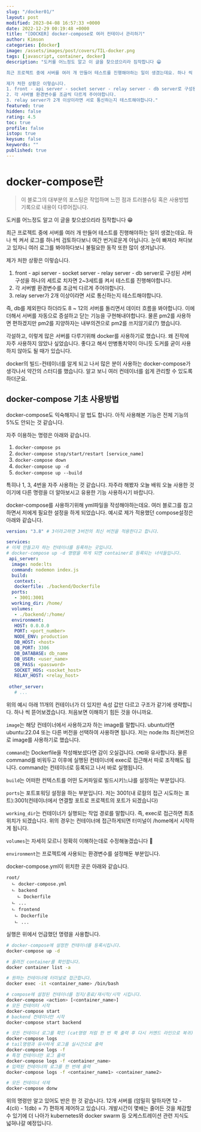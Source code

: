 ```yaml
---
slug: "/docker01/"
layout: post
modified: 2023-04-08 16:57:33 +0000
date: 2022-12-29 00:19:48 +0000
title: "[DOCKER] docker-compose로 여러 컨테이너 관리하기"
author: Kimson
categories: [docker]
image: /assets/images/post/covers/TIL-docker.png
tags: [javascript, container, docker]
description: "도커를 어느정도 알고 이 글을 찾으셨으리라 짐작합니다 😁

최근 프로젝트 중에 서버를 여러 개 만들어 테스트를 진행해야하는 일이 생겼는데요. 하나 씩 켜서 로그를 하나씩 검토하다보니 여간 번거로운게 아닙니다. 눈이 빠져라 쳐다보고 있자니 여러 로그를 봐야하다보니 불필요한 동작 또한 많이 생겨납니다.

제가 처한 상황은 이렇습니다.
1. front - api server - socket server - relay server - db server로 구성된 서버 구성을 하나의 세트로 치자면 2~3세트를 켜서 테스트를 진행해야합니다.
2. 각 서버별 환경변수를 조금씩 다르게 주어야합니다.
3. relay server가 2개 이상이라면 서로 통신하는지 테스트해야합니다."
featured: true
hidden: false
rating: 4.5
toc: true
profile: false
istop: true
keysum: false
keywords: ""
published: true
---
```


# docker-compose란

> 이 블로그의 대부분의 포스팅은 작업하며 느낀 점과 트러블슈팅 혹은 사용방법 기록으로 내용이 다루어집니다.

도커를 어느정도 알고 이 글을 찾으셨으리라 짐작합니다 😁

최근 프로젝트 중에 서버를 여러 개 만들어 테스트를 진행해야하는 일이 생겼는데요. 하나 씩 켜서 로그를 하나씩 검토하다보니 여간 번거로운게 아닙니다. 눈이 빠져라 쳐다보고 있자니 여러 로그를 봐야하다보니 불필요한 동작 또한 많이 생겨납니다.

제가 처한 상황은 이렇습니다.

1. front - api server - socket server - relay server - db server로 구성된 서버 구성을 하나의 세트로 치자면 2~3세트를 켜서 테스트를 진행해야합니다.
2. 각 서버별 환경변수를 조금씩 다르게 주어야합니다.
3. relay server가 2개 이상이라면 서로 통신하는지 테스트해야합니다.

즉, db를 제외한다 하더라도 8 ~ 12의 서버를 돌리면서 데이터 흐름을 봐야합니다. 이에 더해서 서버를 자동으로 증설하고 닫는 기능을 구현해내야합니다. 물론 pm2를 사용하면 편하겠지만 pm2를 지양하자는 내부의견으로 pm2를 쓰지않기로(?) 했습니다.

각설하고, 이렇게 많은 서버를 다루기위해 docker를 사용하기로 했습니다. 왜 진작에 자주 사용하지 않았나 싶었습니다. 좋다고 해서 만병통치약이 아니듯 도커를 굳이 사용하지 않아도 될 때가 있습니다.

docker의 빌드-컨테이너를 알게 되고 나서 많은 분이 사용하는 docker-compose가 생각나서 약간의 스터디를 했습니다. 알고 보니 여러 컨테이너를 쉽게 관리할 수 있도록 하더군요.

## docker-compose 기초 사용방법

docker-compose도 익숙해지니 알 법도 합니다. 아직 사용해본 기능은 전체 기능의 5%도 안되는 것 같습니다.

자주 이용하는 명령은 아래와 같습니다.

1. `docker-compose ps`
2. `docker-compose stop/start/restart [service_name]`
3. `docker-compose down`
4. `docker-compose up -d`
5. `docker-compose up --build`

특히나 1, 3, 4번을 자주 사용하는 것 같습니다. 자주라 해봤자 오늘 배워 오늘 사용한 것이기에 다른 명령을 더 알아보시고 유용한 기능 사용하시기 바랍니다.

docker-compose를 사용하기위해 yml파일을 작성해야하는데요. 여러 블로그를 참고하면서 저에게 필요한 설정을 하게 되었습니다. 예시로 제가 적용했던 compose설정은 아래와 같습니다.

```yml
version: "3.8" # 3이라고하면 3버전의 최신 버전을 적용한다고 합니다.

services:
# 이제 만들고자 하는 컨테이너를 등록하는 곳입니다.
# docker-compose up -d 명령을 하게 되면 container로 등록되는 녀석들입니다.
 api_server:
  image: node:lts
  command: nodemon index.js
  build:
   context: .
   dockerfile: ./backend/Dockerfile
  ports:
   - 3001:3001
  working_dir: /home/
  volumes:
   - ./backend/:/home/
  environment:
   HOST: 0.0.0.0
   PORT: <port_number>
   NODE_ENV: production
   DB_HOST: <host>
   DB_PORT: 3306
   DB_DATABASE: db_name
   DB_USER: <user_name>
   DB_PASS: <password>
   SOCKET_HOS: <socket_host>
   RELAY_HOST: <relay_host>
 
 other_server:
   # ...
```

위의 예시 아래 11개의 컨테이너가 더 있지만 속성 값만 다르고 구조가 같기에 생략합니다. 하나 씩 뜯어보겠습니다. 처음보면 이해하기 힘든 것을 아니까요.

`image`는 해당 컨테이너에서 사용하고자 하는 image를 말합니다. ubuntu라면 ubuntu:22.04 또는 다른 버전을 선택하여 사용하면 됩니다. 저는 node:lts 최신버전으로 image를 사용하기로 했습니다.

`command`는 Dockerfile을 작성해보셨다면 감이 오실겁니다. `CMD`와 유사합니다. 물론 command를 비워두고 이후에 실행된 컨테이너에 exec로 접근해서 따로 조작해도 됩니다. command는 컨테이너로 등록되고 나서 바로 실행됩니다.

`build`는 어떠한 컨텍스트를 어떤 도커파일로 빌드시키느냐를 설정하는 부분입니다.

`ports`는 포트포워딩 설정을 하는 부분입니다. 저는 3001(내 로컬의 접근 시도하는 포트):3001(컨테이너에서 연결할 포트로 프로젝트의 포트가 되겠습니다)

`working_dir`는 컨테이너가 실행되는 작업 경로를 말합니다. 즉, exec로 접근하면 최초 위치가 되겠습니다. 위의 경우는 컨테이너에 접근하게되면 터미널이 /home에서 시작하게 됩니다.

`volumes`는 자세히 모르니 정확히 이해하는데로 수정해놓겠습니다 🥲

`environment`는 프로젝트에 사용되는 환경변수를 설정해둔 부분입니다.

docker-compose.yml이 위치한 곳은 아래와 같습니다.

```plaintext
root/
  ㄴ docker-compose.yml
  ㄴ backend
    ㄴ Dockerfile
  ㄴ ...
  ㄴ frontend
   ㄴ Dockerfile
   ㄴ ...
```

실행은 위에서 언급했던 명령을 사용합니다.

```bash
# docker-compose에 설정한 컨테이너를 등록시킵니다.
docker-compose up -d

# 올려진 container를 확인합니다.
docker container list -a

# 원하는 컨테이너에 터미널로 접근합니다.
docker exec -it <container_name> /bin/bash

# compose에 설정된 컨테이너를 정지/종료/재시작/시작 시킵니다.
docker-compose <action> [<container_name>]
# 모든 컨테이터 시작
docker-compose start
# backend 컨테이너만 시작
docker-compose start backend

# 모든 컨테이너 로그를 확인 (cat명령 처럼 한 번 쭉 출력 후 다시 커멘드 라인으로 복귀)
docker-compose logs
# tail명령과 유사하게 로그를 실시간으로 출력
docker-compose logs -f
# 특정 컨테이너만 로그 출력
docker-compose logs -f <container_name>
# 입력된 컨테이너의 로그를 한 번에 출력
docker-compose logs -f <container_name1> <container_name2>

# 모든 컨테이너 삭제
docker-compose donw
```

위의 명령만 알고 있어도 반은 한 것 같습니다. 12개 서버를 (엄밀히 말하자면 12 - 4(cli) - 1(db) = 7) 편하게 제어하고 있습니다. 개발시간이 몇배는 줄어든 것을 체감할 수 있기에 더 나아가 kubernetes와 docker swarm 등 오케스트레이션 관련 지식도 넓혀나갈 예정입니다.
